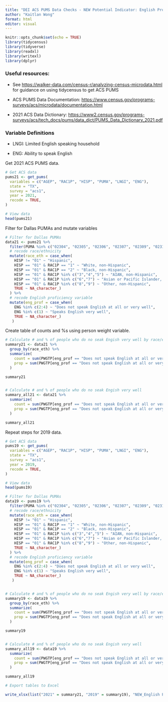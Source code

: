 ---
title: "DEI ACS PUMS Data Checks - NEW Potential Indicator: English Proficiency"
author: "Kaitlan Wong"
format: html
editor: visual
---

```{r setup, include=FALSE}
knitr::opts_chunk$set(echo = TRUE)
library(tidycensus) 
library(tidyverse) 
library(readxl) 
library(writexl) 
library(dplyr)
```

### **Useful resources:**

-   See <https://walker-data.com/census-r/analyzing-census-microdata.html> for guidance on using tidycensus to get ACS PUMS

-   ACS PUMS Data Documentation: <https://www.census.gov/programs-surveys/acs/microdata/documentation.html>

-   2021 ACS Data Dictionary: <https://www2.census.gov/programs-surveys/acs/tech_docs/pums/data_dict/PUMS_Data_Dictionary_2021.pdf>

### **Variable Definitions**

-   LNGI: Limited English speaking household

-   ENG: Ability to speak English

Get 2021 ACS PUMS data.

```{r}
# Get ACS data
pums21 <- get_pums(
  variables = c("AGEP", "RAC1P", "HISP", "PUMA", "LNGI", "ENG"),
  state = "TX",
  survey = "acs1",
  year = 2021,
  recode = TRUE,
)

# View data
head(pums21)
```

Filter for Dallas PUMAs and mutate variables

```{r}
# Filter for Dallas PUMAs
data21 <- pums21 %>%
  filter(PUMA %in% c("02304", "02305", "02306", "02307", "02309", "02310", "02311", "02312", "02313", "02314", "02315", "02316", "02319", "01901", "02001")) %>%
  # recode race/ethnicity
  mutate(race_eth = case_when(
    HISP != "01" ~ "Hispanic",
    HISP == "01" & RAC1P == "1" ~ "White, non-Hispanic",
    HISP == "01" & RAC1P == "2" ~ "Black, non-Hispanic",
    HISP == "01" & RAC1P %in% c("3","4","5") ~ "AIAN, non-Hispanic",
    HISP == "01" & RAC1P %in% c("6","7") ~ "Asian or Pacific Islander, non-Hispanic",
    HISP == "01" & RAC1P %in% c("8","9") ~ "Other, non-Hispanic",
    TRUE ~ NA_character_)
  ) %>%
  # recode English proficiency variable
  mutate(eng_prof = case_when(
    ENG %in% c(2:4) ~ "Does not speak English at all or very well",
    ENG %in% c(1) ~ "Speaks English very well",
    TRUE ~ NA_character_)
   )
```

Create table of counts and %s using person weight variable.

```{r}
# Calculate # and % of people who do no seak Engish very well by race/ethnicity
summary21 <- data21 %>%
  group_by(race_eth) %>%
  summarize(
    count = sum(PWGTP[eng_prof == "Does not speak English at all or very well"], na.rm = TRUE),
    prop = sum(PWGTP[eng_prof == "Does not speak English at all or very well"], na.rm = TRUE) / sum(WGTP)
  )

summary21


# Calculate # and % of people who do no seak Engish very well
summary_all21 <- data21 %>%
  summarize(
    count = sum(PWGTP[eng_prof == "Does not speak English at all or very well"], na.rm = TRUE),
    prop = sum(PWGTP[eng_prof == "Does not speak English at all or very well"], na.rm = TRUE) / sum(PWGTP, na.rm = TRUE)
  )

summary_all21
```

Repeat steps for 2019 data.

```{r}
# Get ACS data
pums19 <- get_pums(
  variables = c("AGEP", "RAC1P", "HISP", "PUMA", "LNGI", "ENG"),
  state = "TX",
  survey = "acs1",
  year = 2019,
  recode = TRUE,
)

# View data
head(pums19)
```

```{r}
# Filter for Dallas PUMAs
data19 <- pums19 %>%
  filter(PUMA %in% c("02304", "02305", "02306", "02307", "02309", "02310", "02311", "02312", "02313", "02314", "02315", "02316", "02319", "01901", "02001")) %>%
  # recode race/ethnicity
  mutate(race_eth = case_when(
    HISP != "01" ~ "Hispanic",
    HISP == "01" & RAC1P == "1" ~ "White, non-Hispanic",
    HISP == "01" & RAC1P == "2" ~ "Black, non-Hispanic",
    HISP == "01" & RAC1P %in% c("3","4","5") ~ "AIAN, non-Hispanic",
    HISP == "01" & RAC1P %in% c("6","7") ~ "Asian or Pacific Islander, non-Hispanic",
    HISP == "01" & RAC1P %in% c("8","9") ~ "Other, non-Hispanic",
    TRUE ~ NA_character_)
  ) %>%
  # recode English proficiency variable
  mutate(eng_prof = case_when(
    ENG %in% c(2:4) ~ "Does not speak English at all or very well",
    ENG %in% c(1) ~ "Speaks English very well",
    TRUE ~ NA_character_)
   )


# Calculate # and % of people who do no seak Engish very well by race/ethnicity
summary19 <- data19 %>%
  group_by(race_eth) %>%
  summarize(
    count = sum(PWGTP[eng_prof == "Does not speak English at all or very well"], na.rm = TRUE),
    prop = sum(PWGTP[eng_prof == "Does not speak English at all or very well"], na.rm = TRUE) / sum(PWGTP)
  )

summary19


# Calculate # and % of people who do no seak Engish very well
summary_all19 <- data19 %>%
  summarize(
    count = sum(PWGTP[eng_prof == "Does not speak English at all or very well"], na.rm = TRUE),
    prop = sum(PWGTP[eng_prof == "Does not speak English at all or very well"], na.rm = TRUE) / sum(PWGTP, na.rm = TRUE)
  )

summary_all19
```

```{r}
# Export tables to Excel

write_xlsx(list("2021" = summary21, "2019" = summary19), "NEW_English Proficiency_KW.xlsx")
```
